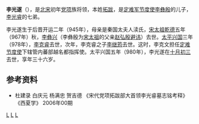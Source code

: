 '''李光遂'''（{{bd|945年||980年|}}），是[[北宋|北宋]]初年[[党项|党项]]族将领，本姓[[拓跋|拓跋]]，是[[定难军|定难军]][[节度使|节度使]][[李彝殷|李彝殷]]的儿子，[[李光睿|李光睿]]的七弟。

李光遂生于后晋开运二年（945年），母亲是秦国太夫人渎氏，[[宋太祖|宋太祖]][[乾德_(北宋)|乾德]]五年（967年）秋，[[李彝兴|李彝兴]]（李彝殷为[[宋太祖|宋太祖]]的父亲[[赵弘殷|赵弘殷]][[避讳|避讳]]）去世。[[太平兴国|太平兴国]]三年（978年），[[李克睿|李克睿]]去世，次年，李克睿之子[[李继筠_(北宋)|李继筠]]去世。这时，李克文担任[[定难节度使|定难节度使]]下辖管内蕃部越名都指挥使。太平兴国五年（980年），李光遂在[[十月初三|十月初三]]去世，享年三十六岁。

==参考资料==
*杜建录 白庆元 杨满忠 贺吉德 《宋代党项拓跋部大首领李光睿墓志铭考释》 《西夏学》 2006年00期

[[Category:宋朝军事人物|L]]
[[Category:北宋地方官員|L]]
[[Category:北宋党项人|L]]